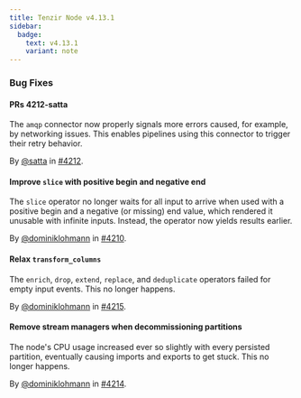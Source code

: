 ```yaml
---
title: Tenzir Node v4.13.1
sidebar:
  badge:
    text: v4.13.1
    variant: note
---
```


### Bug Fixes

#### PRs 4212-satta

The `amqp` connector now properly signals more errors caused, for example, by
networking issues. This enables pipelines using this connector to trigger their
retry behavior.

By [@satta](https://github.com/satta) in [#4212](https://github.com/tenzir/tenzir/pull/4212).

#### Improve `slice` with positive begin and negative end

The `slice` operator no longer waits for all input to arrive when used with a
positive begin and a negative (or missing) end value, which rendered it unusable
with infinite inputs. Instead, the operator now yields results earlier.

By [@dominiklohmann](https://github.com/dominiklohmann) in [#4210](https://github.com/tenzir/tenzir/pull/4210).

#### Relax `transform_columns`

The `enrich`, `drop`, `extend`, `replace`, and `deduplicate` operators failed
for empty input events. This no longer happens.

By [@dominiklohmann](https://github.com/dominiklohmann) in [#4215](https://github.com/tenzir/tenzir/pull/4215).

#### Remove stream managers when decommissioning partitions

The node's CPU usage increased ever so slightly with every persisted partition,
eventually causing imports and exports to get stuck. This no longer happens.

By [@dominiklohmann](https://github.com/dominiklohmann) in [#4214](https://github.com/tenzir/tenzir/pull/4214).
